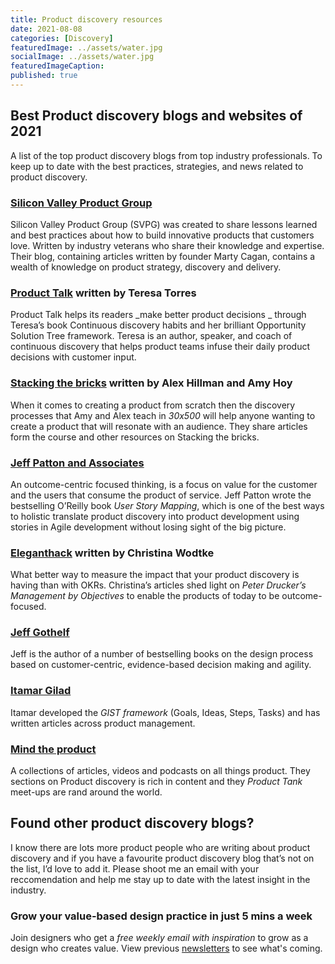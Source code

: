```yaml
---
title: Product discovery resources
date: 2021-08-08
categories: [Discovery]
featuredImage: ../assets/water.jpg
socialImage: ../assets/water.jpg
featuredImageCaption: 
published: true
---
```



## Best Product discovery blogs and websites of 2021
A list of the top product discovery blogs from top industry professionals. To keep up to date with the best practices, strategies, and news related to product discovery.

### [Silicon Valley Product Group][1]
Silicon Valley Product Group (SVPG) was created to share lessons learned and best practices about how to build innovative products that customers love. Written by industry veterans who share their knowledge and expertise. Their blog, containing articles written by founder Marty Cagan, contains a wealth of knowledge on product strategy, discovery and delivery.  

### [Product Talk][2] written by Teresa Torres
Product Talk helps its readers _make better product decisions _ through Teresa’s book Continuous discovery habits and her brilliant Opportunity Solution Tree framework. Teresa is an author, speaker, and coach of continuous discovery that helps product teams infuse their daily product decisions with customer input. 

### [Stacking the bricks][3]  written by Alex Hillman and Amy Hoy
 When it comes to creating a product from scratch then the discovery processes that Amy and Alex teach in _30x500_ will help anyone wanting to create a product that will resonate with an audience. They share articles form the course and other resources on Stacking the bricks.

### [Jeff Patton and Associates][4]
An outcome-centric focused thinking, is a focus on value for the customer and the users that consume the product of service. Jeff Patton wrote the bestselling O’Reilly book _User Story Mapping_, which is one of the best ways to holistic translate product discovery into product development using stories in Agile development without losing sight of the big picture. 

### [Eleganthack][5] written by Christina Wodtke
What better way to measure the impact that your product discovery is having than with OKRs. Christina’s articles shed light on _Peter Drucker’s Management by Objectives_ to enable the products of today to be outcome-focused. 

### [Jeff Gothelf][6]
Jeff is the author of a number of bestselling books on the design process based on  customer-centric, evidence-based decision making and agility. 

### [Itamar Gilad][7]
Itamar developed the _GIST framework_ (Goals, Ideas, Steps, Tasks) and has written articles across product management.
 
### [Mind the product][8]
A collections of articles, videos and podcasts on all things product. They sections on Product discovery is rich in content and they _Product Tank_ meet-ups are rand around the world. 

## Found other product discovery blogs?
I know there are lots more product people who are writing about product discovery and if you have a favourite product discovery blog that’s not on the list, I’d love to add it.  Please shoot me an email with your reccomendation and help me stay up to date with the latest insight in the industry. 

### Grow your value-based design practice in just 5 mins a week
Join designers who get a _free weekly email with inspiration_ to grow as a design who creates value. View previous <a href="https://vbd.substack.com">newsletters</a> to see what's coming.
<Form />

[1]:	https://svpg.com/articles/ "Silicon Valley Product Group"
[2]:	https://www.producttalk.org/blog/ "Product Talk"
[3]:	https://stackingthebricks.com/articles/
[4]:	https://www.jpattonassociates.com/category/articles/ "Jpattonassociates"
[5]:	https://eleganthack.com
[6]:	https://jeffgothelf.com/blog/
[7]:	https://itamargilad.com
[8]:	https://www.mindtheproduct.com/category/product-discovery/